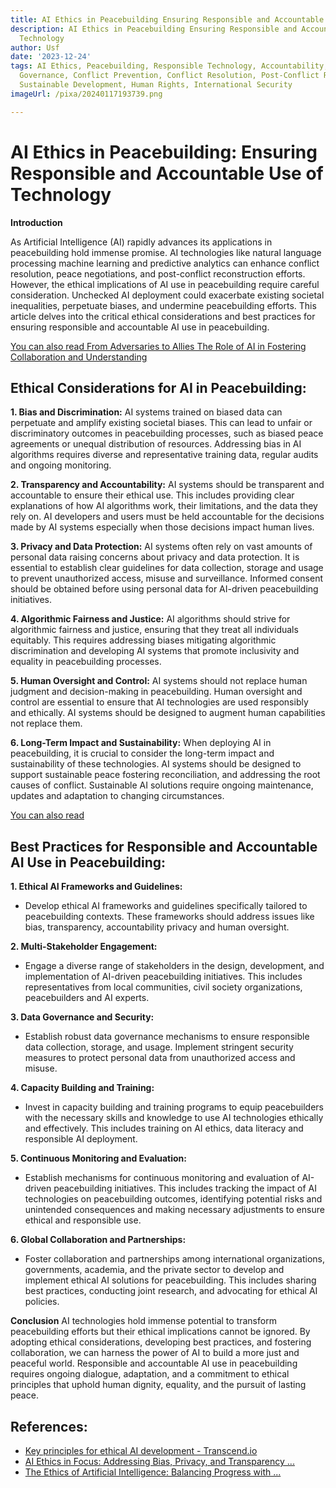 ```yaml
---
title: AI Ethics in Peacebuilding Ensuring Responsible and Accountable Use of Technology
description: AI Ethics in Peacebuilding Ensuring Responsible and Accountable Use of
  Technology
author: Usf
date: '2023-12-24'
tags: AI Ethics, Peacebuilding, Responsible Technology, Accountability, Technology
  Governance, Conflict Prevention, Conflict Resolution, Post-Conflict Reconstruction,
  Sustainable Development, Human Rights, International Security
imageUrl: /pixa/20240117193739.png

---
```

# AI Ethics in Peacebuilding: Ensuring Responsible and Accountable Use of Technology

**Introduction**
   
As Artificial Intelligence (AI) rapidly advances its applications  in peacebuilding hold immense promise. AI technologies like natural language processing machine learning and predictive analytics can enhance conflict  resolution, peace  negotiations, and post-conflict  reconstruction efforts. However, the ethical implications of AI use in peacebuilding  require careful  consideration. Unchecked AI deployment could exacerbate existing societal inequalities, perpetuate biases,  and undermine peacebuilding efforts.  This article delves into the critical ethical considerations and best practices for ensuring responsible and accountable AI use  in peacebuilding.

[You can also read From Adversaries to Allies The Role of AI in  Fostering Collaboration and Understanding](From%20Adversaries%20to%20Allies%20The%20Role%20of%20AI%20in%20Fostering%20Collaboration%20and%20Understanding)


## Ethical Considerations for AI in Peacebuilding:

**1. Bias and Discrimination:** AI systems trained on biased data can perpetuate and amplify existing societal biases. This  can lead to unfair or discriminatory outcomes in peacebuilding processes, such as biased  peace agreements or unequal  distribution of resources. Addressing bias in AI algorithms requires diverse and  representative training data, regular audits  and ongoing monitoring.

**2. Transparency and Accountability:** AI systems should be transparent and accountable to ensure their ethical use. This includes providing clear explanations of how AI algorithms work, their limitations, and the  data they rely on. AI  developers and users must be held accountable for the decisions made by AI systems especially when those decisions impact human lives.

**3. Privacy and Data Protection:** AI systems often rely on vast amounts of personal data raising concerns about privacy and data protection. It is essential to establish clear guidelines for data collection, storage and usage to prevent unauthorized access, misuse and surveillance. Informed consent should be obtained before using personal data for  AI-driven peacebuilding initiatives.

**4. Algorithmic Fairness  and Justice:** AI algorithms  should strive for algorithmic fairness and justice, ensuring that they  treat all individuals equitably. This requires addressing biases mitigating  algorithmic discrimination  and  developing AI systems that  promote inclusivity and equality  in peacebuilding processes.

**5.  Human Oversight and Control:** AI systems should not  replace human judgment and decision-making in peacebuilding. Human oversight and  control  are  essential to ensure that AI technologies  are used responsibly and ethically. AI systems should be designed to augment human capabilities not replace  them.

**6. Long-Term Impact and Sustainability:** When deploying AI in  peacebuilding, it is crucial to consider  the long-term impact and sustainability of these technologies. AI systems should be designed to support  sustainable peace fostering reconciliation, and addressing the  root causes of conflict. Sustainable AI  solutions require ongoing maintenance, updates  and adaptation to changing circumstances.

[You can also read ]()


## Best Practices for Responsible and  Accountable  AI Use in Peacebuilding:

**1. Ethical AI Frameworks  and Guidelines:**
- Develop ethical AI frameworks and  guidelines specifically tailored  to peacebuilding contexts. These frameworks should address issues like bias, transparency, accountability privacy and  human oversight.

**2. Multi-Stakeholder Engagement:**
- Engage a diverse range of stakeholders in the design, development, and implementation of AI-driven peacebuilding initiatives. This includes representatives  from local communities, civil society organizations, peacebuilders and AI experts.

**3. Data Governance and Security:**
-  Establish robust data governance mechanisms to ensure responsible data collection,  storage, and usage. Implement stringent security  measures to protect personal data from  unauthorized access and misuse.

**4. Capacity Building and Training:**
- Invest in capacity building and training programs to equip peacebuilders with the necessary skills and knowledge to use AI technologies ethically and effectively. This includes training on  AI ethics, data literacy and responsible AI deployment.

**5. Continuous  Monitoring and Evaluation:**
- Establish mechanisms  for continuous monitoring and evaluation of AI-driven peacebuilding initiatives. This  includes  tracking the impact of AI technologies on peacebuilding outcomes, identifying potential risks and unintended consequences and making necessary  adjustments  to  ensure ethical and responsible use.

**6. Global Collaboration and Partnerships:**
- Foster collaboration and partnerships among international  organizations, governments, academia, and the private sector  to develop and  implement ethical AI solutions for peacebuilding. This includes sharing best practices, conducting joint research, and advocating for ethical AI policies.

**Conclusion**
AI technologies hold immense potential to transform peacebuilding efforts but their ethical implications cannot  be ignored. By adopting ethical considerations, developing best practices, and fostering  collaboration, we can harness the  power of  AI to build  a more just and peaceful world.  Responsible and  accountable AI use in peacebuilding requires ongoing dialogue, adaptation, and a  commitment to ethical principles that uphold human dignity, equality, and  the pursuit of lasting peace.

## References:
- [Key principles for ethical AI development - Transcend.io](https://transcend.io/blog/ai-ethics)
- [AI Ethics in Focus: Addressing Bias, Privacy, and Transparency ...](https://humanmade.com/ai/ethics-in-ai/)
- [The Ethics of Artificial Intelligence: Balancing Progress with ...](https://www.linkedin.com/pulse/ethics-artificial-intelligence-balancing-progress-responsibility-1f)
